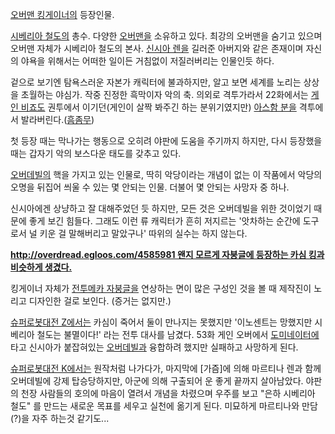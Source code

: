 [[오버맨 킹게이너]]의 등장인물.

[[시베리아 철도]]의 총수. 다양한 [[오버맨]]을 소유하고 있다.
최강의 오버맨을 숨기고 있으며 오버맨 자체가 시베리아 철도의 본사. 
[[신시아 렌]]을 길러준 아버지와 같은 존재이며 자신의 야욕을 위해서는 어떠한 일이든 거침없이 저질러버리는 인물인듯 하다. 

겉으로 보기엔 탐욕스러운 자본가 캐릭터에 불과하지만, 알고 보면 세계를 노리는 상상을 초월하는 야심가. 작중 진정한 흑막이자 악의 축.
의외로 격투가라서 22화에서는 [[게인 비죠]]도 권투에서 이기던(게인이 살짝 봐주긴 하는 분위기였지만) [[아스함 분]]을 격투에서 발라버린다.([[흠좀무]])

첫 등장 때는 막나가는 행동으로 오히려 야판에 도움을 주기까지 하지만, 다시 등장했을 때는 갑자기 악의 보스다운 태도를 갖추고 있다.

[[오버데빌]]의 핵을 가지고 있는 인물로, 딱히 악당이라는 개념이 없는 이 작품에서 악당의 오명을 뒤집어 씌울 수 있는 몇 안되는 인물. 더불어 몇 안되는 사망자 중 하나.

신시아에겐 상냥하고 잘 대해주었던 듯 하지만, 모든 것은 오버데빌을 위한 것이었기 때문에 좋게 보긴 힘들다. 그래도 이런 류 캐릭터가 흔히 저지르는 '앗차하는 순간에 도구로서 널 키운 걸 말해버리고 말았구나' 따위의 실수는 하지 않는다.

'''[[http://overdread.egloos.com/4585981 왠지 모르게 자붕글에 등장하는 카심 킹과 비슷하게 생겼다.]]'''

킹게이너 자체가 [[전투메카 자붕글]]을 연상하는 면이 많은 구성인 것을 볼 때 제작진이 노리고 디자인한 걸로 보인다. (증거는 없지만.)

[[슈퍼로봇대전 Z]]에서는 카심이 죽어서 둘이 만나지는 못했지만 '이노센트는 망했지만 시베리아 철도는 불멸이다!' 라는 전투 대사를 남겼다. 53화 게인 오버에서 [[도미네이터]]에 타고 신시아가 붙잡혀있는 [[오버데빌]]과 융합하려 했지만 실패하고 사망하게 된다.

[[슈퍼로봇대전 K]]에서는 원작처럼 나가다가, 마지막에 [가즘]에 의해 마르티나 렌과 함께 오버데빌에 강제 탑승당하지만, 아군에 의해 구출되어 운 좋게 끝까지 살아남았다. 야판의 천장 사람들의 호의에 마음이 열려서 개념을 차렸으며 우주를 보고 "은하 시베리아 철도" 를 만드는 새로운 목표를 세우고 실천에 옮기게 된다. 미묘하게 마르티나와 만담(?)을 자주 하는것 같기도...
